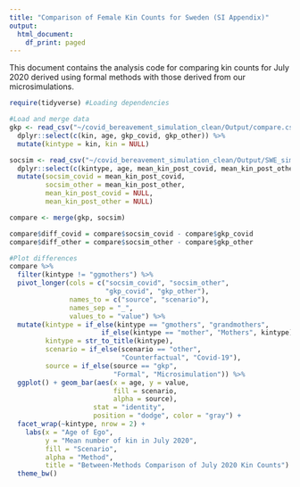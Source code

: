 ```yaml
---
title: "Comparison of Female Kin Counts for Sweden (SI Appendix)"
output:
  html_document:
    df_print: paged
---
```


This document contains the analysis code for comparing kin counts for July 2020 derived using formal methods with those derived from our microsimulations. 

```r
require(tidyverse) #Loading dependencies
```

```r
#Load and merge data
gkp <- read_csv("~/covid_bereavement_simulation_clean/Output/compare.csv") %>%
  dplyr::select(c(kin, age, gkp_covid, gkp_other)) %>%
  mutate(kintype = kin, kin = NULL)

socsim <- read_csv("~/covid_bereavement_simulation_clean/Output/SWE_sim_female_counts_final.csv") %>%
  dplyr::select(c(kintype, age, mean_kin_post_covid, mean_kin_post_other)) %>%
  mutate(socsim_covid = mean_kin_post_covid,
         socsim_other = mean_kin_post_other,
         mean_kin_post_covid = NULL,
         mean_kin_post_other = NULL)

compare <- merge(gkp, socsim)

compare$diff_covid = compare$socsim_covid - compare$gkp_covid
compare$diff_other = compare$socsim_other - compare$gkp_other
```  


```r
#Plot differences
compare %>%
  filter(kintype != "ggmothers") %>%
  pivot_longer(cols = c("socsim_covid", "socsim_other", 
                        "gkp_covid", "gkp_other"),
               names_to = c("source", "scenario"),
               names_sep = "_",
               values_to = "value") %>%
  mutate(kintype = if_else(kintype == "gmothers", "grandmothers", 
                       if_else(kintype == "mother", "Mothers", kintype)),
         kintype = str_to_title(kintype), 
         scenario = if_else(scenario == "other", 
                            "Counterfactual", "Covid-19"),
         source = if_else(source == "gkp",
                          "Formal", "Microsimulation")) %>%
  ggplot() + geom_bar(aes(x = age, y = value, 
                          fill = scenario, 
                          alpha = source), 
                     stat = "identity",
                     position = "dodge", color = "gray") + 
  facet_wrap(~kintype, nrow = 2) + 
    labs(x = "Age of Ego", 
         y = "Mean number of kin in July 2020",
         fill = "Scenario", 
         alpha = "Method",
         title = "Between-Methods Comparison of July 2020 Kin Counts") + 
  theme_bw()
```


